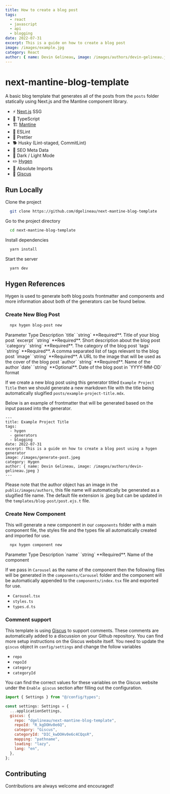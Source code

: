 ```yaml
---
title: How to create a blog post
tags:
  - react
  - javascript
  - api
  - blogging
date: 2022-07-31
excerpt: This is a guide on how to create a blog post
image: /images/example.jpg
category: React
author: { name: Devin Gelineau, image: /images/authors/devin-gelineau.jpg }
---
```


# next-mantine-blog-template

A basic blog template that generates all of the posts from the `posts` folder statically using Next.js and the Mantine component library.

- ⚡ [Next.js](https://nextjs.org/) SSG
- 🧠 TypeScript
- 🏗️ [Mantine](https://mantine.dev/)
- 🤔 ESLint
- 💅 Prettier
- 🐕 Husky (Lint-staged, CommitLint)
- 🤖 SEO Meta Data
- 🌙 Dark / Light Mode
- ✏️ [Hygen](http://www.hygen.io/)
- 📍 Absolute Imports
- 💬 [Giscus](https://giscus.app/)

## Run Locally

Clone the project

```bash
  git clone https://github.com/dgelineau/next-mantine-blog-template
```

Go to the project directory

```bash
  cd next-mantine-blog-template
```

Install dependencies

```bash
  yarn install
```

Start the server

```bash
  yarn dev
```

## Hygen References

Hygen is used to generate both blog posts frontmatter and components and more information about both of the generators can be found below.

### Create New Blog Post

```bash
  npx hygen blog-post new
```

<ReactTable striped>
  <thead>
    <tr>
      <th>Parameter</th>
      <th>Type</th>
      <th>Description</th>
    </tr>
  </thead>
  <tbody>
    <tr>
      <td>`title`</td>
      <td>`string`</td>
      <td>**Required**. Title of your blog post</td>
    </tr>
    <tr>
      <td>`excerpt`</td>
      <td>`string`</td>
      <td>**Required**. Short description about the blog post</td>
    </tr>
    <tr>
      <td>`category`</td>
      <td>`string`</td>
      <td>**Required**. The category of the blog post</td>
    </tr>
    <tr>
      <td>`tags`</td>
      <td>`string`</td>
      <td>
        **Required**. A comma separated list of tags relevant to the blog post
      </td>
    </tr>
    <tr>
      <td>`image`</td>
      <td>`string`</td>
      <td>
        **Required**. A URL to the image that will be used as the cover of the
        blog post
      </td>
    </tr>
    <tr>
      <td>`author`</td>
      <td>`string`</td>
      <td>**Required**. Name of the author</td>
    </tr>
    <tr>
      <td>`date`</td>
      <td>`string`</td>
      <td>**Optional**. Date of the blog post in `YYYY-MM-DD` format</td>
    </tr>
  </tbody>
</ReactTable>

If we create a new blog post using this generator titled `Example Project Title` then we should generate a new markdown file with the title being automatically slugified `posts/example-project-title.mdx`.

Below is an example of frontmatter that will be generated based on the input passed into the generator.

```mdx
---
title: Example Project Title
tags:
  - hygen
  - generators
  - blogging
date: 2022-07-31
excerpt: This is a guide on how to create a blog post using a hygen generator
image: /images/generate-post.jpeg
category: Hygen
author: { name: Devin Gelineau, image: /images/authors/devin-gelineau.jpeg }
---
```

Please note that the author object has an image in the `public/images/authors`, this file name will
automatically be generated as a slugified file name. The default file extension is .jpeg but can be updated
in the `templates/blog-post/post.ejs.t` file.

### Create New Component

This will generate a new component in our `components` folder with a main component file, the styles file and the types file all automatically created and imported for use.

```bash
  npx hygen component new
```

<ReactTable striped>
  <thead>
    <tr>
      <th>Parameter</th>
      <th>Type</th>
      <th>Description</th>
    </tr>
  </thead>
  <tbody>
    <tr>
      <td>`name`</td>
      <td>`string`</td>
      <td>**Required**. Name of the component</td>
    </tr>
  </tbody>
</ReactTable>

If we pass in `Carousel` as the name of the component then the following files will be generated in the `components/Carousel` folder and the component will be automatically appended to the `components/index.tsx` file and exported for use.

- `Carousel.tsx`
- `styles.ts`
- `types.d.ts`

### Comment support

This template is using [Giscus](https://giscus.app/) to support comments. These comments are automatically added to a discussion on your Github repository. You can find more setup instructions on the Giscus website itself. You need to update the `giscus` object in `config/settings` and change the follow variables

- `repo`
- `repoId`
- `category`
- `categoryId`

You can find the correct values for these variables on the Giscus website under the `Enable giscus` section after filling out the configuration.

```js
import { Settings } from "@/config/types";

const settings: Settings = {
  ...applicationSettings,
  giscus: {
    repo: "dgelineau/next-mantine-blog-template",
    repoId: "R_kgDOHv0e6Q",
    category: "Giscus",
    categoryId: "DIC_kwDOHv0e6c4CQqsR",
    mapping: "pathname",
    loading: "lazy",
    lang: "en",
  },
};
```

## Contributing

Contributions are always welcome and encouraged!
